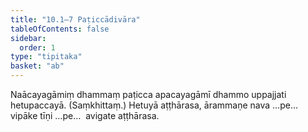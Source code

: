 ```yaml
---
title: "10.1–7 Paṭiccādivāra"
tableOfContents: false
sidebar:
  order: 1
type: "tipitaka"
basket: "ab"
---
```



<DynamicBreadcrumb />

<Division number="18">

<Paragraph number="75">
Naācayagāmiṃ dhammaṃ paṭicca apacayagāmī dhammo uppajjati hetupaccayā. (Saṃkhittaṃ.)
</Paragraph>

<Paragraph number="76">
Hetuyā aṭṭhārasa, ārammaṇe nava …pe…  vipāke tīṇi …pe…  avigate aṭṭhārasa.
</Paragraph>
</Division>